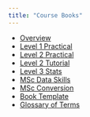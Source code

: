 ```yaml
---
title: "Course Books"
---
```


* [Overview](/ug-overview/)
* [Level 1 Practical](/ug1-practical/)
* [Level 2 Practical](/ug2-practical/)
* [Level 2 Tutorial](/ug2-tutorial/)
* [Level 3 Stats](/ug3-stats/)
* [MSc Data Skills](/msc-data-skills/)
* [MSc Conversion](/msc-conv-f2f/)
* [Book Template](/book-template/)
* [Glossary of Terms](/glossary/)
